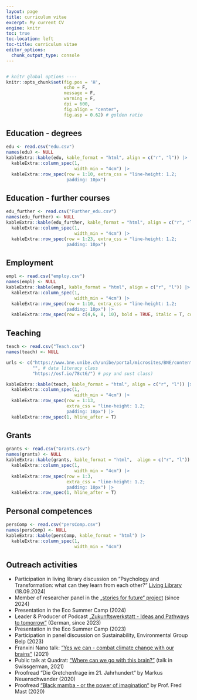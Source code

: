 ```yaml
---
layout: page
title: curriculum vitae
excerpt: My current CV
engine: knitr 
toc: true
toc-location: left
toc-title: curriculum vitae
editor_options: 
  chunk_output_type: console
---
```


```css

```

```r
# knitr global options ----
knitr::opts_chunk$set(fig.pos = 'H',
                      echo = F,
                      message = F,
                      warning = F, 
                      dpi = 600,
                      fig.align = "center", 
                      fig.asp = 0.62) # golden ratio
```


## Education - degrees
```r
edu <- read.csv("edu.csv") 
names(edu) <- NULL 
kableExtra::kable(edu, kable_format = "html", align = c("r", "l")) |> 
  kableExtra::column_spec(1, 
                          width_min = "4cm") |> 
  kableExtra::row_spec(row = 1:10, extra_css = "line-height: 1.2;
                       padding: 10px")
```

## Education - further courses

```r
edu_further <- read.csv("Further_edu.csv") 
names(edu_further) <- NULL 
kableExtra::kable(edu_further, kable_format = "html", align = c("r", "l")) |> 
  kableExtra::column_spec(1, 
                          width_min = "4cm") |> 
  kableExtra::row_spec(row = 1:23, extra_css = "line-height: 1.2;
                       padding: 10px")
```
## Employment

```r
empl <- read.csv("employ.csv") 
names(empl) <- NULL 
kableExtra::kable(empl, kable_format = "html", align = c("r", "l")) |> 
  kableExtra::column_spec(1, 
                          width_min = "4cm") |> 
  kableExtra::row_spec(row = 1:10, extra_css = "line-height: 1.2;
                       padding: 10px") |> 
  kableExtra::row_spec(row = c(4,6, 8, 10), bold = TRUE, italic = T, color = "grey")
```


## Teaching 

```r
teach <- read.csv("Teach.csv") 
names(teach) <- NULL 

urls <- c("https://www.bne.unibe.ch/unibe/portal/microsites/BNE/content/e497827/e608437/e721277/e955542/pane1150436/e1144780/Abstract_Conclusion_FNE_Gurtner_ger.pdf", 
          "", # data literacy class 
          "https://osf.io/78ct6/") # psy and sust class)

kableExtra::kable(teach, kable_format = "html", align = c("r", "l")) |> 
  kableExtra::column_spec(1, 
                          width_min = "4cm") |> 
  kableExtra::row_spec(row = 1:13, 
                       extra_css = "line-height: 1.2;
                       padding: 10px") |> 
  kableExtra::row_spec(1, hline_after = T)
```


## Grants

```r

grants <- read.csv("Grants.csv") 
names(grants) <- NULL 
kableExtra::kable(grants, kable_format = "html",  align = c("r", "l")) |> 
  kableExtra::column_spec(1, 
                          width_min = "4cm") |> 
  kableExtra::row_spec(row = 1:3, 
                       extra_css = "line-height: 1.2;
                       padding: 10px") |> 
  kableExtra::row_spec(1, hline_after = T)
```

## 

## Personal competences

```r

persComp <- read.csv("persComp.csv") 
names(persComp) <- NULL 
kableExtra::kable(persComp, kable_format = "html") |> 
  kableExtra::column_spec(1, 
                          width_min = "4cm") 
```

## Outreach activities

- Participation in living library discussion on "Psychology and Transformation: what can they learn from each other?" [Living Library](https://scich.org/en/local-projects/living-library/) (18.09.2024)
- Member of researcher panel in the [„stories for future“ project](https://storiesforfuture.ch/) (since 2024)
- Presentation in the Eco Summer Camp (2024)
- Leader & Producer of Podcast [„Zukunftswerkstatt - Ideas and Pathways to tomorrow“](https://www.podcast.de/podcast/3277597/zukunftswerkstatt-ideen-und-wege-ins-morgen) (German, since 2023)
- Presentation in the Eco Summer Camp (2023)
- Participation in panel discussion on Sustainability, Environmental Group Belp (2023)
- Franxini Nano talk: [“Yes we can - combat climate change with our brains”](https://www.youtube.com/watch?v=uhaeB4taTZk) (2021)
- Public talk at Quadrat: [“Where can we go with this brain?”](https://www.youtube.com/watch?v=SnURgaTHwEA) (talk in Swissgerman, 2021)
- Proofread “Die Gretchenfrage im 21. Jahrhundert“ by Markus Neuenschwander (2020)
- Proofread [“Black mamba - or the power of imagination“](https://www.herder.de/leben/shop/p6/58389-black-mamba-oder-die-macht-der-imagination-ebook-epub/) by Prof. Fred Mast (2020)





<!-- **Doctor of Philosophy -- Econometrics and Business Statistics** <br> *Monash University* [*Aug 2021 --- Present*]{.cvdate} -->

<!-- -   New principles and methods for complex data preparation and integration, with applications to official statistics, web-scrapped data and satellite raster images -->
<!-- -   Monash Data Futures Institute PhD Top-Up Scholarship (2021-2024) -->
<!-- -   Expected submission date: Nov 2024 -->





<!-- ::: {.print-only .contact-block} -->
<!-- cynthia.huang@monash.edu -->
<!-- ::: -->

<!-- ## EDUCATION -->

<!-- **Doctor of Philosophy -- Econometrics and Business Statistics** <br> *Monash University* [*Aug 2021 --- Present*]{.cvdate} -->

<!-- -   New principles and methods for complex data preparation and integration, with applications to official statistics, web-scrapped data and satellite raster images -->
<!-- -   Monash Data Futures Institute PhD Top-Up Scholarship (2021-2024) -->
<!-- -   Expected submission date: Nov 2024 -->

<!-- ## WORK EXPERIENCE{style="page-break-before: always"} -->

<!-- ### Data Scientist -->

<!-- ***Freelance, Multiple Clients*** [Jan 2020 -- June 2021]{.cvdate} -->

<!-- Providing data collection, pre-processing, exploratory analysis and modelling services to clients in the early R&D stages of developing data driven products. Projects include: -->

<!-- -   Data description and preliminary product feasibility insights for a start-up real estate bond platform; including assessing suitability of various property transaction databases for use in initial product prototype. -->
<!-- -   Development of statistical anomaly detection regimes and key historical insights from internet quality time-series data for use in parametric insurance products, including documenting analysis tools in an R package. -->

<!-- ::: {.no-print} -->
<!-- ## PRESENTATIONS AND WORKSHOPS -->

<!-- -   Talk: [Misadventures with Reproducibility in R](https://github.com/cynthiahqy/rladies-2022-11) (30 Nov 2022, R Ladies Melbourne Meetup) -->
<!-- -   Talk: [Designing R Packages](https://github.com/cynthiahqy/design-r-magic_2022-10) (4 Oct 2022, Monash EBS Data Science Research Software Study Group) -->
<!-- -   Talk: [Quarto Websites as Research Compendiums](https://github.com/cynthiahqy/quarto-wiki-template) (16 Aug 2022, Monash EBS Data Science Research Software Study Group) -->
<!-- -   Workshop: [Writing academic papers with Rmarkdown and friends](https://www.cynthiahqy.com/posts/r-markdown-and-friends/) (9 Aug 2022, Monash University) -->
<!-- ::: -->

<!-- ::: {.print-only} -->
<!-- ## References -->
<!-- Available upon request -->
<!-- ::: -->




<!-- ```{=html} -->
<!-- <p class="text-center"> -->
<!--   <a class="btn btn-primary btn-lg cv-download" href="`r rmarkdown::metadata$cv$pdf`" target="_blank"> -->
<!--     <i class="fa-solid fa-file-arrow-down"></i>&ensp;Download current CV -->
<!--   </a> -->
<!-- </p> -->
<!-- <div class="embed-container"> -->
<!--   <iframe src="`r rmarkdown::metadata$cv$pdf`#toolbar=0" style="border: 0.5px;width: 100%;"></iframe> -->
<!-- </div> -->
<!-- ``` -->



<!-- ```{=html} -->
<!-- <div  style="margin: 30px; text-align: center;"> -->
<!-- <a class="btn btn-primary" href="https://www.marvinschmitt.com/blog/website-tutorial-quarto/" role="button" target="_blank" style="padding: 15px 30px;">View the tutorial for this template (+ download link)</a> -->
<!-- </div> -->
<!-- ``` -->
